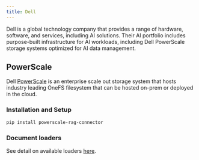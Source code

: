```yaml
---
title: Dell
---
```


Dell is a global technology company that provides a range of hardware, software, and
services, including AI solutions. Their AI portfolio includes purpose-built
infrastructure for AI workloads, including Dell PowerScale storage systems optimized
for AI data management.

## PowerScale

Dell [PowerScale](https://www.dell.com/en-us/shop/powerscale-family/sf/powerscale) is
an enterprise scale out storage system that hosts industry leading OneFS filesystem
that can be hosted on-prem or deployed in the cloud.

### Installation and Setup

```bash
pip install powerscale-rag-connector
```

### Document loaders

See detail on available loaders [here](/oss/javascript/integrations/document_loaders/powerscale).
